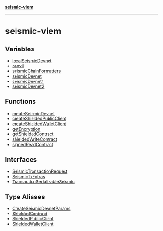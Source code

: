 [**seismic-viem**](/seismic-viem/README.mdx)

---

# seismic-viem

## Variables

- [localSeismicDevnet](/seismic-viem/variables/localSeismicDevnet.mdx)
- [sanvil](/seismic-viem/variables/sanvil.mdx)
- [seismicChainFormatters](/seismic-viem/variables/seismicChainFormatters.mdx)
- [seismicDevnet](/seismic-viem/variables/seismicDevnet.mdx)
- [seismicDevnet1](/seismic-viem/variables/seismicDevnet1.mdx)
- [seismicDevnet2](/seismic-viem/variables/seismicDevnet2.mdx)

## Functions

- [createSeismicDevnet](/seismic-viem/functions/createSeismicDevnet.mdx)
- [createShieldedPublicClient](/seismic-viem/functions/createShieldedPublicClient.mdx)
- [createShieldedWalletClient](/seismic-viem/functions/createShieldedWalletClient.mdx)
- [getEncryption](/seismic-viem/functions/getEncryption.mdx)
- [getShieldedContract](/seismic-viem/functions/getShieldedContract.mdx)
- [shieldedWriteContract](/seismic-viem/functions/shieldedWriteContract.mdx)
- [signedReadContract](/seismic-viem/functions/signedReadContract.mdx)

## Interfaces

- [SeismicTransactionRequest](/seismic-viem/interfaces/SeismicTransactionRequest.mdx)
- [SeismicTxExtras](/seismic-viem/interfaces/SeismicTxExtras.mdx)
- [TransactionSerializableSeismic](/seismic-viem/interfaces/TransactionSerializableSeismic.mdx)

## Type Aliases

- [CreateSeismicDevnetParams](/seismic-viem/type-aliases/CreateSeismicDevnetParams.mdx)
- [ShieldedContract](/seismic-viem/type-aliases/ShieldedContract.mdx)
- [ShieldedPublicClient](/seismic-viem/type-aliases/ShieldedPublicClient.mdx)
- [ShieldedWalletClient](/seismic-viem/type-aliases/ShieldedWalletClient.mdx)
